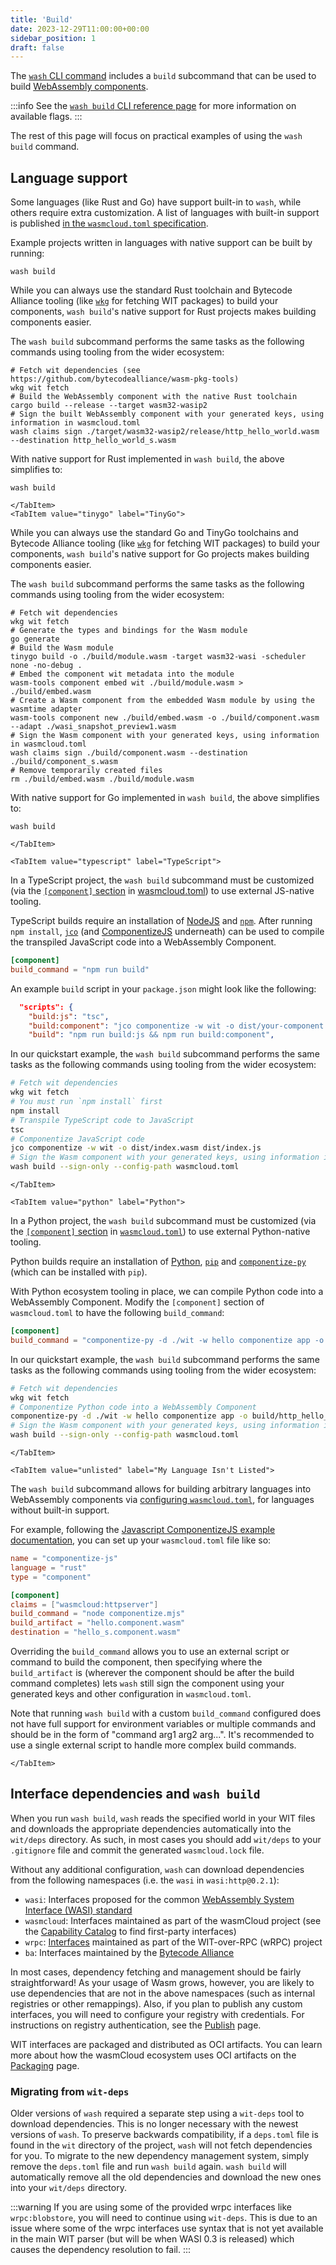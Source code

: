 ```yaml
---
title: 'Build'
date: 2023-12-29T11:00:00+00:00
sidebar_position: 1
draft: false
---
```



The [`wash` CLI command](/docs/installation) includes a `build` subcommand that can be used to build [WebAssembly components](/docs/concepts/components).

:::info
See the [`wash build` CLI reference page](/docs/cli/wash#wash-build) for more information on available flags.
:::

The rest of this page will focus on practical examples of using the `wash build` command.

## Language support

Some languages (like Rust and Go) have support built-in to `wash`, while others require extra customization. A list of languages
with built-in support is published [in the `wasmcloud.toml` specification][wasmcloud-toml-spec].

Example projects written in languages with native support can be built by running:

```console
wash build
```

<Tabs groupId="lang" queryString>
    <TabItem value="rust" label="Rust" default>

While you can always use the standard Rust toolchain and Bytecode Alliance tooling (like [`wkg`][wkg] for fetching WIT packages) to build your components,
`wash build`'s native support for Rust projects makes building components easier.

The `wash build` subcommand performs the same tasks as the following commands using tooling from the wider ecosystem:

```console
# Fetch wit dependencies (see https://github.com/bytecodealliance/wasm-pkg-tools)
wkg wit fetch
# Build the WebAssembly component with the native Rust toolchain
cargo build --release --target wasm32-wasip2
# Sign the built WebAssembly component with your generated keys, using information in wasmcloud.toml
wash claims sign ./target/wasm32-wasip2/release/http_hello_world.wasm --destination http_hello_world_s.wasm
```

With native support for Rust implemented in `wash build`, the above simplifies to:

```console
wash build
```
    </TabItem>
    <TabItem value="tinygo" label="TinyGo">

While you can always use the standard Go and TinyGo toolchains and Bytecode Alliance tooling (like [`wkg`][wkg] for fetching WIT packages) to build your components,
`wash build`'s native support for Go projects makes building components easier.

The `wash build` subcommand performs the same tasks as the following commands using tooling from the wider ecosystem:

```console
# Fetch wit dependencies
wkg wit fetch
# Generate the types and bindings for the Wasm module
go generate
# Build the Wasm module
tinygo build -o ./build/module.wasm -target wasm32-wasi -scheduler none -no-debug .
# Embed the component wit metadata into the module
wasm-tools component embed wit ./build/module.wasm > ./build/embed.wasm
# Create a Wasm component from the embedded Wasm module by using the wasmtime adapter
wasm-tools component new ./build/embed.wasm -o ./build/component.wasm --adapt ./wasi_snapshot_preview1.wasm
# Sign the Wasm component with your generated keys, using information in wasmcloud.toml
wash claims sign ./build/component.wasm --destination ./build/component_s.wasm
# Remove temporarily created files
rm ./build/embed.wasm ./build/module.wasm
```

With native support for Go implemented in `wash build`, the above simplifies to:

```console
wash build
```

    </TabItem>

    <TabItem value="typescript" label="TypeScript">

In a TypeScript project, the `wash build` subcommand must be customized (via the [`[component]` section][config-reference-component] in [wasmcloud.toml][config-reference]) to use external JS-native tooling.

TypeScript builds require an installation of [NodeJS][nodejs] and [`npm`][npm]. After running `npm install`,
[`jco`][jco] (and [ComponentizeJS][componentize-js] underneath) can be used to compile the transpiled JavaScript code into a WebAssembly Component.

```toml
[component]
build_command = "npm run build"
```

An example `build` script in your `package.json` might look like the following:

```json
  "scripts": {
    "build:js": "tsc",
    "build:component": "jco componentize -w wit -o dist/your-component.wasm dist/your-component.js",
    "build": "npm run build:js && npm run build:component",
```

In our quickstart example, the `wash build` subcommand performs the same tasks as the following commands using tooling from the wider ecosystem:

```bash
# Fetch wit dependencies
wkg wit fetch
# You must run `npm install` first
npm install
# Transpile TypeScript code to JavaScript
tsc
# Componentize JavaScript code
jco componentize -w wit -o dist/index.wasm dist/index.js
# Sign the Wasm component with your generated keys, using information in wasmcloud.toml
wash build --sign-only --config-path wasmcloud.toml
```

    </TabItem>

    <TabItem value="python" label="Python">

In a Python project, the `wash build` subcommand must be customized (via the [`[component]` section][config-reference-component] in [`wasmcloud.toml`][config-reference]) to use external Python-native tooling.

Python builds require an installation of [Python](https://www.python.org/), [`pip`](https://pip.pypa.io/en/stable/installation/) and [`componentize-py`](https://github.com/bytecodealliance/componentize-py/)
(which can be installed with `pip`).

With Python ecosystem tooling in place, we can compile Python code into a WebAssembly Component. Modify the `[component]` section of
`wasmcloud.toml` to have the following `build_command`:

```toml
[component]
build_command = "componentize-py -d ./wit -w hello componentize app -o build/http_hello_world.wasm"
```

In our quickstart example, the `wash build` subcommand performs the same tasks as the following commands using tooling from the wider ecosystem:

```bash
# Fetch wit dependencies
wkg wit fetch
# Componentize Python code into a WebAssembly Component
componentize-py -d ./wit -w hello componentize app -o build/http_hello_world.wasm
# Sign the Wasm component with your generated keys, using information in wasmcloud.toml
wash build --sign-only --config-path wasmcloud.toml
```

    </TabItem>

    <TabItem value="unlisted" label="My Language Isn't Listed">

The `wash build` subcommand allows for building arbitrary languages into WebAssembly components via [configuring `wasmcloud.toml`][config-reference], for languages without built-in support.

For example, following the [Javascript ComponentizeJS example documentation](https://github.com/bytecodealliance/ComponentizeJS/blob/main/EXAMPLE.md), you can set up your `wasmcloud.toml` file like so:

```toml
name = "componentize-js"
language = "rust"
type = "component"

[component]
claims = ["wasmcloud:httpserver"]
build_command = "node componentize.mjs"
build_artifact = "hello.component.wasm"
destination = "hello_s.component.wasm"
```

Overriding the `build_command` allows you to use an external script or command to build the component, then specifying where the `build_artifact` is (wherever the component should be after the build command completes) lets `wash` still
sign the component using your generated keys and other configuration in `wasmcloud.toml`.

Note that running `wash build` with a custom `build_command` configured does not have full support for environment variables or multiple commands
and should be in the form of "command arg1 arg2 arg...". It's recommended to use a single external script to handle more complex build commands.

    </TabItem>

</Tabs>

[js-example-http-hello-world]: https://github.com/wasmCloud/typescript/tree/main/examples/components/http-hello-world
[wasmcloud-toml-spec]: /docs/reference/config#wasmcloudtoml-spec
[config-reference]: /docs/reference/config
[config-reference-component]: https://wasmcloud.com/docs/reference/config#type-config---component
[nodejs]: https://nodejs.org
[npm]: https://github.com/npm/cli
[componentize-js]: https://github.com/bytecodealliance/ComponentizeJS
[jco]: https://github.com/bytecodealliance/jco

## Interface dependencies and `wash build`

When you run `wash build`, `wash` reads the specified world in your WIT files and downloads the appropriate dependencies automatically into the `wit/deps` directory. As such, in most cases you should add `wit/deps` to your `.gitignore` file and commit the generated `wasmcloud.lock` file.

Without any additional configuration, `wash` can download dependencies from the following namespaces (i.e. the `wasi` in `wasi:http@0.2.1`):

- `wasi`: Interfaces proposed for the common [WebAssembly System Interface (WASI) standard](https://wasi.dev/)
- `wasmcloud`: Interfaces maintained as part of the wasmCloud project (see the [Capability Catalog](/docs/capabilities/) to find first-party interfaces)
- `wrpc`: [Interfaces](/docs/reference/wasi/wrpc-interfaces) maintained as part of the WIT-over-RPC (wRPC) project
- `ba`: Interfaces maintained by the [Bytecode Alliance](https://bytecodealliance.org/)

In most cases, dependency fetching and management should be fairly straightforward! As your usage of Wasm grows, however, you are likely to use dependencies that are not in the above namespaces (such as internal registries or other remappings). Also, if you plan to publish any custom interfaces, you will need to configure your registry with credentials. For instructions on registry authentication, see the [Publish](./publish.mdx) page.

WIT interfaces are packaged and distributed as OCI artifacts. You can learn more about how the wasmCloud ecosystem uses OCI artifacts on the [Packaging](/docs/concepts/packaging.mdx) page.

[wkg]: https://github.com/bytecodealliance/wasm-pkg-tools

### Migrating from `wit-deps`

Older versions of `wash` required a separate step using a `wit-deps` tool to download dependencies. This is no longer necessary with the newest versions of `wash`. To preserve backwards compatibility, if a `deps.toml` file is found in the `wit` directory of the project, `wash` will not fetch dependencies for you. To migrate to the new dependency management system, simply remove the `deps.toml` file and run `wash build` again. `wash build` will automatically remove all the old dependencies and download the new ones into your `wit/deps` directory.

:::warning
If you are using some of the provided wrpc interfaces like `wrpc:blobstore`, you will need to continue using `wit-deps`. This is due to an issue where some of the wrpc interfaces use syntax that is not yet available in the main WIT parser (but will be when WASI 0.3 is released) which causes the dependency resolution to fail.
:::
